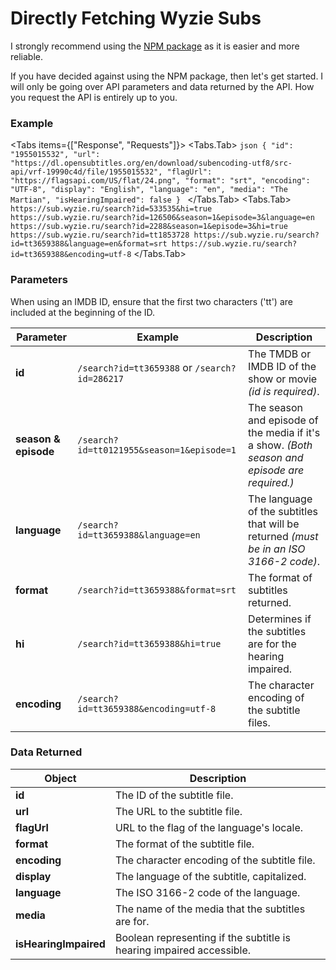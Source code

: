 # Directly Fetching Wyzie Subs

<Note>I strongly recommend using the [NPM package](package) as it is easier and more reliable.</Note>

If you have decided against using the NPM package, then let's get started. I will only be going over API parameters and data returned by the API. How you request the API is entirely up to you.

### Example
<Tabs items={["Response", "Requests"]}>
  <Tabs.Tab>
    ```json
    {
      "id": "1955015532",
      "url": "https://dl.opensubtitles.org/en/download/subencoding-utf8/src-api/vrf-19990c4d/file/1955015532",
      "flagUrl": "https://flagsapi.com/US/flat/24.png",
      "format": "srt",
      "encoding": "UTF-8",
      "display": "English",
      "language": "en",
      "media": "The Martian",
      "isHearingImpaired": false
    }
    ```
  </Tabs.Tab>
  <Tabs.Tab>
    ```
    https://sub.wyzie.ru/search?id=533535&hi=true
    https://sub.wyzie.ru/search?id=126506&season=1&episode=3&language=en
    https://sub.wyzie.ru/search?id=2288&season=1&episode=3&hi=true
    https://sub.wyzie.ru/search?id=tt1853728
    https://sub.wyzie.ru/search?id=tt3659388&language=en&format=srt
    https://sub.wyzie.ru/search?id=tt3659388&encoding=utf-8
    ```
  </Tabs.Tab>
</Tabs>

### Parameters

<Warning>
When using an IMDB ID, ensure that the first two characters ('tt') are included at the beginning of the ID.
</Warning>

| Parameter            | Example                                       | Description                                                                                 |
| -------------------- | --------------------------------------------- | ------------------------------------------------------------------------------------------- |
| **id**               | `/search?id=tt3659388` or `/search?id=286217` | The TMDB or IMDB ID of the show or movie _(id is required)_.                                 |
| **season & episode** | `/search?id=tt0121955&season=1&episode=1`     | The season and episode of the media if it's a show. _(Both season and episode are required.)_ |
| **language**         | `/search?id=tt3659388&language=en`            | The language of the subtitles that will be returned _(must be in an ISO 3166-2 code)_.       |
| **format**           | `/search?id=tt3659388&format=srt`             | The format of subtitles returned.                                                            |
| **hi**               | `/search?id=tt3659388&hi=true`                | Determines if the subtitles are for the hearing impaired.                                    |
| **encoding**         | `/search?id=tt3659388&encoding=utf-8`         | The character encoding of the subtitle files.                                                |

### Data Returned

| Object                | Description                                                         |
| --------------------- | ------------------------------------------------------------------- |
| **id**                | The ID of the subtitle file.                                         |
| **url**               | The URL to the subtitle file.                                        |
| **flagUrl**           | URL to the flag of the language's locale.                            |
| **format**            | The format of the subtitle file.                                     |
| **encoding**          | The character encoding of the subtitle file.                         |
| **display**           | The language of the subtitle, capitalized.                           |
| **language**          | The ISO 3166-2 code of the language.                                 |
| **media**             | The name of the media that the subtitles are for.                    |
| **isHearingImpaired** | Boolean representing if the subtitle is hearing impaired accessible. |
